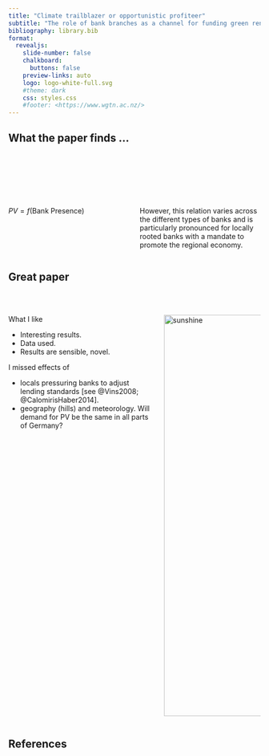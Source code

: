 ```yaml
---
title: "Climate trailblazer or opportunistic profiteer"
subtitle: "The role of bank branches as a channel for funding green renovation \n\n by Max Grossmann and Thomas Pauls \n\n Discussion \n\n Martien Lubberink"
bibliography: library.bib
format:
  revealjs: 
    slide-number: false
    chalkboard: 
      buttons: false
    preview-links: auto
    logo: logo-white-full.svg
    #theme: dark
    css: styles.css
    #footer: <https://www.wgtn.ac.nz/>
---
```


## What the paper finds ... {.smaller}

 

 

::: columns
::: {.column width="50%"}
 

$PV = f(\text{Bank Presence})$
:::

::: {.column width="50%"}
 

However, this relation varies across the different types of banks and is particularly pronounced for locally rooted banks with a mandate to promote the regional economy.
:::
:::

## Great paper {.smaller}

::: columns
::: {.column width="60%"}
 

What I like

-   Interesting results.
-   Data used.
-   Results are sensible, novel.

I missed effects of

-   locals pressuring banks to adjust lending standards [see @Vins2008; @CalomirisHaber2014].
-   geography (hills) and meteorology. Will demand for PV be the same in all parts of Germany?
:::

::: {.column width="40%"}
 

<p align="right">

<img src="C3S_ESOTC18_Spotlighton_sunshineduration_Fig1_branded.png" alt="sunshine" width="800"/>

</p>
:::
:::

## References

::: {#refs}
:::
